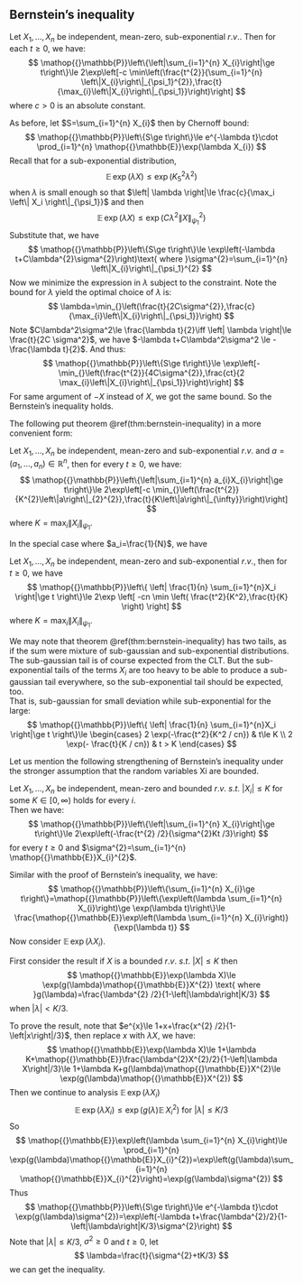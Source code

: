 ## Bernstein's inequality

::: {.theorem #bernstein-inequality  name="Bernstein's inequality"}

Let $X_1,\ldots,X_n$ be independent, mean-zero, sub-exponential $r.v.$. Then for each $t\ge 0$, we have:
$$
\mathop{{}\mathbb{P}}\left\{\left|\sum_{i=1}^{n} X_{i}\right|\ge t\right\}\le 2\exp\left[-c \min\left(\frac{t^{2}}{\sum_{i=1}^{n} \left\|X_{i}\right\|_{\psi_1}^{2}},\frac{t}{\max_{i}\left\|X_{i}\right\|_{\psi_1}}\right)\right]
$$
where $c\gt 0$ is an absolute constant.

:::

::: {.proof}

As before, let $S=\sum_{i=1}^{n} X_{i}$ then by Chernoff bound:
$$
\mathop{{}\mathbb{P}}\left\{S\ge t\right\}\le e^{-\lambda t}\cdot \prod_{i=1}^{n} \mathop{{}\mathbb{E}}\exp(\lambda X_{i})
$$
Recall that for a sub-exponential distribution,
$$
\mathop{{}\mathbb{E}}\exp(\lambda X)\le \exp(K_5^{2}\lambda^{2})
$$
when $\lambda$ is small enough so that $\left| \lambda \right|\le \frac{c}{\max_i \left\| X_i \right\|_{\psi_1}}$ and then
$$
\mathop{{}\mathbb{E}}\exp(\lambda X)\le \exp\left(C\lambda^{2}\left\|X\right\|_{\psi_1}^{2}\right)
$$
Substitute that, we have
$$
\mathop{{}\mathbb{P}}\left\{S\ge t\right\}\le \exp\left(-\lambda t+C\lambda^{2}\sigma^{2}\right)\text{ where }\sigma^{2}=\sum_{i=1}^{n} \left\|X_{i}\right\|_{\psi_1}^{2}
$$
Now we minimize the expression in $\lambda$ subject to the constraint. Note the bound for $\lambda$ yield the optimal choice of $\lambda$ is:
$$
\lambda=\min_{}\left(\frac{t}{2C\sigma^{2}},\frac{c}{\max_{i}\left\|X_{i}\right\|_{\psi_1}}\right)
$$
Note $C\lambda^2\sigma^2\le \frac{\lambda t}{2}\iff \left| \lambda \right|\le \frac{t}{2C \sigma^2}$, we have $-\lambda t+C\lambda^2\sigma^2 \le - \frac{\lambda t}{2}$. And thus:
$$
\mathop{{}\mathbb{P}}\left\{S\ge t\right\}\le \exp\left[-\min_{}\left(\frac{t^{2}}{4C\sigma^{2}},\frac{ct}{2 \max_{i}\left\|X_{i}\right\|_{\psi_1}}\right)\right]
$$
For same argument of $-X$ instead of $X$, we got the same bound. So the Bernstein's inequality holds.

:::

The following put theorem \@ref(thm:bernstein-inequality) in a more convenient form:

::: {.theorem #weight-bernstein-inequality name=""}

Let $X_1,\ldots,X_n$ be independent, mean-zero and sub-exponential $r.v.$ and $a=(a_1,\ldots,a_n)\in \mathbb{R}^{n}$, then for every $t\ge 0$, we have:
$$
\mathop{{}\mathbb{P}}\left\{\left|\sum_{i=1}^{n} a_{i}X_{i}\right|\ge t\right\}\le 2\exp\left[-c \min_{}\left(\frac{t^{2}}{K^{2}\left\|a\right\|_{2}^{2}},\frac{t}{K\left\|a\right\|_{\infty}}\right)\right]
$$
where $K=\max_i \left\| X_i \right\|_{\psi_1}$.

:::

In the special case where $a_i=\frac{1}{N}$, we have 


::: {.corollary #average-bernstein-inequality name=""}

Let $X_1,\ldots,X_n$ be independent, mean-zero and sub-exponential $r.v.$, then for $t \ge 0$, we have
$$
\mathop{{}\mathbb{P}}\left\{ \left| \frac{1}{n} \sum_{i=1}^{n}X_i \right|\ge t \right\}\le 2\exp \left[ -cn \min \left( \frac{t^2}{K^2},\frac{t}{K} \right) \right]
$$
where $K=\max_i \left\| X_i \right\|_{\psi_1}$.


:::


::: {.remark}

We may note that theorem \@ref(thm:bernstein-inequality) has two tails, as if the sum were mixture of sub-gaussian and sub-exponential distributions.  
The sub-gaussian tail is of course expected from the CLT. But the sub-exponential tails of the terms $X_i$ are too heavy to be able to produce a sub-gaussian tail everywhere, so the sub-exponential tail should be expected, too.  
That is, sub-gaussian for small deviation while sub-exponential for the large:
$$
\mathop{{}\mathbb{P}}\left\{ \left| \frac{1}{n} \sum_{i=1}^{n}X_i \right|\ge t \right\}\le \begin{cases}
    2 \exp(-\frac{t^2}{K^2 / cn}) & t\le K \\
    2 \exp(- \frac{t}{K / cn}) & t > K
\end{cases}
$$



:::

Let us mention the following strengthening of Bernstein’s inequality under the stronger assumption that the random variables Xi are bounded.

::: {.theorem #bounded-bernstein-inequality name="Bernstein's inequality for bounded $r.v.$ "}

Let $X_1,\ldots,X_n$ be independent, mean-zero and bounded $r.v.$ $s.t.$ $\left|X_{i}\right|\le K$ for some $K\in [0,\infty)$ holds for every $i$.  
Then we have:
$$
\mathop{{}\mathbb{P}}\left\{\left|\sum_{i=1}^{n} X_{i}\right|\ge t\right\}\le 2\exp\left(-\frac{t^{2} /2}{\sigma^{2}Kt /3}\right)
$$
for every $t\ge 0$ and $\sigma^{2}=\sum_{i=1}^{n} \mathop{{}\mathbb{E}}X_{i}^{2}$.

:::

::: {.proof}

Similar with the proof of Bernstein's inequality, we have:
$$
\mathop{{}\mathbb{P}}\left\{\sum_{i=1}^{n} X_{i}\ge t\right\}=\mathop{{}\mathbb{P}}\left\{\exp\left(\lambda \sum_{i=1}^{n} X_{i}\right)\ge \exp(\lambda t)\right\}\le \frac{\mathop{{}\mathbb{E}}\exp\left(\lambda \sum_{i=1}^{n} X_{i}\right)}{\exp(\lambda t)}
$$
Now consider $\mathop{{}\mathbb{E}}\exp\left(\lambda X_{i}\right)$.

First consider the result if $X$ is a bounded $r.v.$ $s.t.$ $\left|X\right|\le K$ then 
$$
\mathop{{}\mathbb{E}}\exp(\lambda X)\le \exp(g(\lambda)\mathop{{}\mathbb{E}}X^{2}) \text{ where }g(\lambda)=\frac{\lambda^{2} /2}{1-\left|\lambda\right|K/3}
$$
when $\left|\lambda\right|\lt K /3$.

To prove the result, note that $e^{x}\le 1+x+\frac{x^{2} /2}{1-\left|x\right|/3}$, then replace $x$ with $\lambda X$, we have:
$$
\mathop{{}\mathbb{E}}\exp(\lambda X)\le 1+\lambda K+\mathop{{}\mathbb{E}}\frac{\lambda^{2}X^{2}/2}{1-\left|\lambda X\right|/3}\le 1+\lambda K+g(\lambda)\mathop{{}\mathbb{E}}X^{2}\le \exp(g(\lambda)\mathop{{}\mathbb{E}}X^{2})
$$
Then we continue to analysis $\mathop{{}\mathbb{E}}\exp(\lambda X_{i})$ 
$$
\mathop{{}\mathbb{E}}\exp(\lambda X_{i})\le \exp(g(\lambda)\mathop{{}\mathbb{E}}X^{2}_i)\text{ for } \left|\lambda\right|\le K/3
$$
So
$$
\mathop{{}\mathbb{E}}\exp\left(\lambda \sum_{i=1}^{n} X_{i}\right)\le \prod_{i=1}^{n} \exp(g(\lambda)\mathop{{}\mathbb{E}}X_{i}^{2})=\exp\left(g(\lambda)\sum_{i=1}^{n} \mathop{{}\mathbb{E}}X_{i}^{2}\right)=\exp(g(\lambda)\sigma^{2})
$$
Thus
$$
\mathop{{}\mathbb{P}}\left\{S\ge t\right\}\le e^{-\lambda t}\cdot \exp(g(\lambda)\sigma^{2})=\exp\left(-\lambda t+\frac{\lambda^{2}/2}{1-\left|\lambda\right|K/3}\sigma^{2}\right)
$$
Note that $\left|\lambda\right|\le K/3$, $\sigma^{2}\ge 0$ and $t\ge 0$, let
$$
\lambda=\frac{t}{\sigma^{2}+tK/3}
$$
we can get the inequality.

:::


